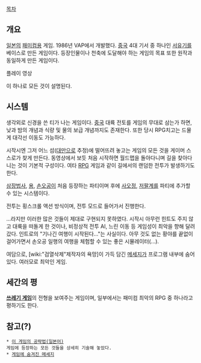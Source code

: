 [[목차]]
== 개요 ==
[[일본]]의 [[패미컴]]용 게임. 1986년 VAP에서 개발했다.
[[중국]] 4대 기서 중 하나인 [[서유기]]를 베이스로 만든 게임이다. 등장인물이나 천축에 도달해야 하는 게임의 목표 또한 원작과 동일하게 만든 게임이다.

{{{#!html
<iframe width="420" height="315" src="//www.youtube.com/embed/YW-M80xIxpg?rel=0" frameborder="0" allowfullscreen></iframe>
}}}
플레이 영상

이 하나로 모든 것이 설명된다.
== 시스템 ==
생각외로 신경을 쓴 티가 나는 게임이다. [[중국]] 대륙 전토를 게임의 무대로 삼는가 하면, 낮과 밤의 개념과 식량 및 물의 보급 개념까지도 존재한다. 또한 당시 RPG치고는 드물게 대각선 이동도 가능하다.

시작시엔 그저 어느 섬([[대만]]으로 추정)에 떨어뜨려 놓고는 게임의 모든 것을 게이머 스스로가 찾게 만든다. 동영상에서 보듯 처음 시작하면 월드맵을 돌아다니며 길을 찾아다니는 것이 기본적 구성이다. 여타 [[RPG]] 게임과 같이 길에서의 랜덤한 전투가 발생하기도 한다.

[[삼장법사]], [[용]], [[손오공]]이 처음 등장하는 파티이며 후에 [[사오정]], [[저팔계]]를 파티에 추가할 수 있는 시스템이다.

전투는 횡스크롤 액션 방식이며, 전투 모드로 들어가서 진행한다.

…라지만 이러한 많은 것들이 제대로 구현되지 못하였다. 시작시 아무런 힌트도 주지 않고 대륙을 떠돌게 한 것이나, 비정상적 전투 AI, 느린 이동 등 게임성이 최악을 향해 달려갔다. 인트로의 "기나긴 여행이 시작된다..."는 사실이다. 아무 것도 없는 황야를 끝없이 걸어가면서 손오공 일행의 여행을 체험할 수 있는 좋은 시뮬레이터(...).

여담으로, [wiki:"검열삭제"제작자의 욕망]이 가득 담긴 [[메세지]]가 프로그램 내부에 숨어있다. 여러모로 최악인 게임.
== 세간의 평 ==
'''[[쓰레기 게임]]'''의 전형을 보여주는 게임이며, 일부에서는 패미컴 최악의 RPG 중 하나라고 평하기도 한다.
== 참고(?) ==
 * [http://www.geocities.co.jp/Playtown-Spade/4875/conquest/gssmd_index.html 이 게임의 공략법(일본어)]
 게임에 등장하는 모든 것들을 상세히 기술해 놓았다.
 * [http://blog.naver.com/psychocanon/150084669833 게임에 숨겨진 메세지]
